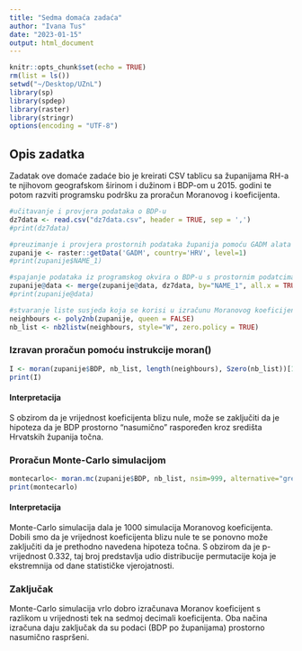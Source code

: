 ```yaml
---
title: "Sedma domaća zadaća"
author: "Ivana Tus"
date: "2023-01-15"
output: html_document
---
```


```r
knitr::opts_chunk$set(echo = TRUE)
rm(list = ls())
setwd("~/Desktop/UZnL")
library(sp)
library(spdep)
library(raster)
library(stringr)
options(encoding = "UTF-8")
```

## Opis zadatka

Zadatak ove domaće zadaće bio je kreirati CSV tablicu sa županijama RH-a te njihovom geografskom širinom i dužinom i BDP-om u 2015. godini te potom razviti programsku podršku za proračun Moranovog i koeficijenta.

```r
#učitavanje i provjera podataka o BDP-u
dz7data <- read.csv("dz7data.csv", header = TRUE, sep = ',')
#print(dz7data)

#preuzimanje i provjera prostornih podataka županija pomoću GADM alata
zupanije <- raster::getData('GADM', country='HRV', level=1)
#print(zupanije$NAME_1)

#spajanje podataka iz programskog okvira o BDP-u s prostornim podatcima svake županije
zupanije@data <- merge(zupanije@data, dz7data, by="NAME_1", all.x = TRUE)
#print(zupanije@data)

#stvaranje liste susjeda koja se korisi u izračunu Moranovog koeficijenta
neighbours <- poly2nb(zupanije, queen = FALSE)
nb_list <- nb2listw(neighbours, style="W", zero.policy = TRUE)
```

### Izravan proračun pomoću instrukcije moran()

```r
I <- moran(zupanije$BDP, nb_list, length(neighbours), Szero(nb_list))[1]
print(I)
```
#### Interpretacija
S obzirom da je vrijednost koeficijenta blizu nule, može se zaključiti da je hipoteza da je BDP prostorno "nasumično" raspoređen kroz središta Hrvatskih županija točna.


### Proračun Monte-Carlo simulacijom

```r
montecarlo<- moran.mc(zupanije$BDP, nb_list, nsim=999, alternative="greater")
print(montecarlo)
```
#### Interpretacija
Monte-Carlo simulacija dala je 1000 simulacija Moranovog koeficijenta. Dobili smo da je vrijednost koeficijenta blizu nule te se ponovno može zaključiti da je prethodno navedena hipoteza točna. S obzirom da je p-vrijednost 0.332, taj broj predstavlja udio distribucije permutacije koja je ekstremnija od dane statističke vjerojatnosti. 

### Zaključak
Monte-Carlo simulacija vrlo dobro izračunava Moranov koeficijent s razlikom u vrijednosti tek na sedmoj decimali koeficijenta. Oba načina izračuna daju zaključak da su podaci (BDP po županijama) prostorno nasumično raspršeni.